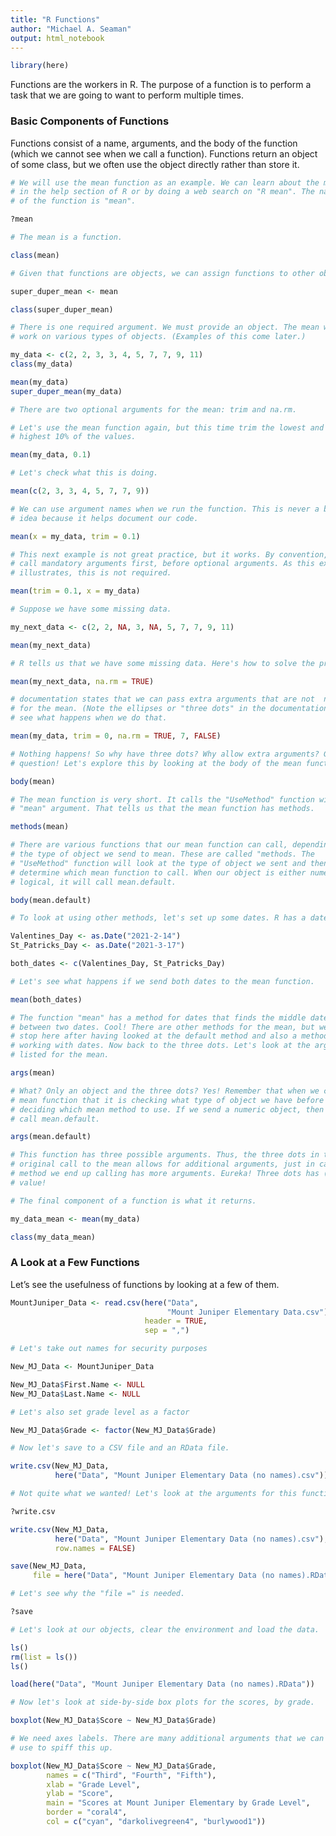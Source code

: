 ---
title: "R Functions"
author: "Michael A. Seaman"
output: html_notebook
---

```{r include=FALSE}

library(here)

```


Functions are the workers in R. The purpose of a function is to perform a
task that we are going to want to perform multiple times.


### Basic Components of Functions

Functions consist of a name, arguments, and the body of the function (which we
cannot see when we call a function). Functions return an object of some
class, but we often use the object directly rather than store it.

```{r}

# We will use the mean function as an example. We can learn about the mean
# in the help section of R or by doing a web search on "R mean". The name
# of the function is "mean".

?mean

# The mean is a function.

class(mean)

# Given that functions are objects, we can assign functions to other objects.

super_duper_mean <- mean

class(super_duper_mean)

# There is one required argument. We must provide an object. The mean will
# work on various types of objects. (Examples of this come later.)

my_data <- c(2, 2, 3, 3, 4, 5, 7, 7, 9, 11)
class(my_data)

mean(my_data)
super_duper_mean(my_data)

# There are two optional arguments for the mean: trim and na.rm.

# Let's use the mean function again, but this time trim the lowest and
# highest 10% of the values.

mean(my_data, 0.1)

# Let's check what this is doing.

mean(c(2, 3, 3, 4, 5, 7, 7, 9))

# We can use argument names when we run the function. This is never a bad
# idea because it helps document our code.

mean(x = my_data, trim = 0.1)

# This next example is not great practice, but it works. By convention, we
# call mandatory arguments first, before optional arguments. As this example
# illustrates, this is not required.

mean(trim = 0.1, x = my_data)

# Suppose we have some missing data.

my_next_data <- c(2, 2, NA, 3, NA, 5, 7, 7, 9, 11)

mean(my_next_data)

# R tells us that we have some missing data. Here's how to solve the problem.

mean(my_next_data, na.rm = TRUE)

# documentation states that we can pass extra arguments that are not  needed
# for the mean. (Note the ellipses or "three dots" in the documentation.) Let's
# see what happens when we do that.

mean(my_data, trim = 0, na.rm = TRUE, 7, FALSE)

# Nothing happens! So why have three dots? Why allow extra arguments? Good
# question! Let's explore this by looking at the body of the mean function.

body(mean)

# The mean function is very short. It calls the "UseMethod" function with a
# "mean" argument. That tells us that the mean function has methods.

methods(mean)

# There are various functions that our mean function can call, depending on
# the type of object we send to mean. These are called "methods. The
# "UseMethod" function will look at the type of object we sent and then can
# determine which mean function to call. When our object is either numeric or
# logical, it will call mean.default.

body(mean.default)

# To look at using other methods, let's set up some dates. R has a date object!

Valentines_Day <- as.Date("2021-2-14")
St_Patricks_Day <- as.Date("2021-3-17")

both_dates <- c(Valentines_Day, St_Patricks_Day)

# Let's see what happens if we send both dates to the mean function.

mean(both_dates)

# The function "mean" has a method for dates that finds the middle date
# between two dates. Cool! There are other methods for the mean, but we will
# stop here after having looked at the default method and also a method for
# working with dates. Now back to the three dots. Let's look at the arguments
# listed for the mean.

args(mean)

# What? Only an object and the three dots? Yes! Remember that when we call the
# mean function that it is checking what type of object we have before
# deciding which mean method to use. If we send a numeric object, then it will
# call mean.default.

args(mean.default)

# This function has three possible arguments. Thus, the three dots in the
# original call to the mean allows for additional arguments, just in case the
# method we end up calling has more arguments. Eureka! Three dots has (high)
# value!

# The final component of a function is what it returns.

my_data_mean <- mean(my_data)

class(my_data_mean)

```


### A Look at a Few Functions

Let's see the usefulness of functions by looking at a few of them.

```{r}

MountJuniper_Data <- read.csv(here("Data",
                                   "Mount Juniper Elementary Data.csv"),
                              header = TRUE,
                              sep = ",")

# Let's take out names for security purposes

New_MJ_Data <- MountJuniper_Data

New_MJ_Data$First.Name <- NULL
New_MJ_Data$Last.Name <- NULL

# Let's also set grade level as a factor

New_MJ_Data$Grade <- factor(New_MJ_Data$Grade)

# Now let's save to a CSV file and an RData file.

write.csv(New_MJ_Data,
          here("Data", "Mount Juniper Elementary Data (no names).csv"))

# Not quite what we wanted! Let's look at the arguments for this function.

?write.csv

write.csv(New_MJ_Data,
          here("Data", "Mount Juniper Elementary Data (no names).csv"),
          row.names = FALSE)

save(New_MJ_Data,
     file = here("Data", "Mount Juniper Elementary Data (no names).RData"))

# Let's see why the "file =" is needed.

?save

# Let's look at our objects, clear the environment and load the data.

ls()
rm(list = ls())
ls()

load(here("Data", "Mount Juniper Elementary Data (no names).RData"))

# Now let's look at side-by-side box plots for the scores, by grade.

boxplot(New_MJ_Data$Score ~ New_MJ_Data$Grade)

# We need axes labels. There are many additional arguments that we can
# use to spiff this up.

boxplot(New_MJ_Data$Score ~ New_MJ_Data$Grade,
        names = c("Third", "Fourth", "Fifth"),
        xlab = "Grade Level",
        ylab = "Score",
        main = "Scores at Mount Juniper Elementary by Grade Level",
        border = "coral4",
        col = c("cyan", "darkolivegreen4", "burlywood1"))

```

